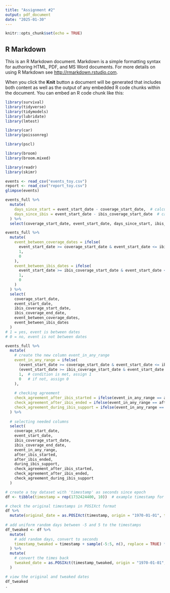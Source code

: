```yaml
---
title: "Assignment #2"
output: pdf_document
date: "2025-01-30"
---
```


```r
knitr::opts_chunk$set(echo = TRUE)
```

## R Markdown

This is an R Markdown document. Markdown is a simple formatting syntax for authoring HTML, PDF, and MS Word documents. For more details on using R Markdown see <http://rmarkdown.rstudio.com>.

When you click the **Knit** button a document will be generated that includes both content as well as the output of any embedded R code chunks within the document. You can embed an R code chunk like this:

```r
library(survival)
library(tidyverse)
library(tidymodels)
library(lubridate)
library(lmtest)

library(car)
library(poissonreg)

library(pscl)

library(broom)
library(broom.mixed)

library(readr)
library(skimr)
```

```r
events <- read_csv("events_toy.csv")
report <- read_csv("report_toy.csv")
glimpse(events)
```

```r
events_full %>% 
  mutate(
    days_since_start = event_start_date - coverage_start_date,  # calculate days since coverage start
    days_since_ibis = event_start_date - ibis_coverage_start_date  # calculate days since ibis coverage start
  ) %>%
  select(coverage_start_date, event_start_date, days_since_start, ibis_coverage_start_date, days_since_ibis)

```

```r
events_full %>%
  mutate(
    event_between_coverage_dates = ifelse(
      event_start_date >= coverage_start_date & event_start_date <= ibis_coverage_start_date, 
      1, 
      0
    ),
    event_between_ibis_dates = ifelse(
      event_start_date >= ibis_coverage_start_date & event_start_date <= ibis_coverage_end_date, 
      1, 
      0
    )
  ) %>%
  select(
    coverage_start_date, 
    event_start_date, 
    ibis_coverage_start_date, 
    ibis_coverage_end_date, 
    event_between_coverage_dates, 
    event_between_ibis_dates
  )
# 1 = yes, event is between dates
# 0 = no, event is not between dates
```

```r
events_full %>%
  mutate(
    # create the new column event_in_any_range
    event_in_any_range = ifelse(
      (event_start_date >= coverage_start_date & event_start_date <= ibis_coverage_start_date) |
      (event_start_date >= ibis_coverage_start_date & event_start_date <= ibis_coverage_end_date),
      1,  # condition is met, assign 1
      0   # if not, assign 0
    ),
    
    # checking agreement
    check_agreement_after_ibis_started = ifelse(event_in_any_range == after_ibis_started, 1, 0),
    check_agreement_after_ibis_ended = ifelse(event_in_any_range == after_ibis_ended, 1, 0),
    check_agreement_during_ibis_support = ifelse(event_in_any_range == during_ibis_support, 1, 0)
  ) %>%
  
  # selecting needed columns
  select(
    coverage_start_date, 
    event_start_date, 
    ibis_coverage_start_date, 
    ibis_coverage_end_date, 
    event_in_any_range, 
    after_ibis_started, 
    after_ibis_ended, 
    during_ibis_support,
    check_agreement_after_ibis_started, 
    check_agreement_after_ibis_ended,
    check_agreement_during_ibis_support
  )


```

```r
# create a toy dataset with 'timestamp' as seconds since epoch
df <- tibble(timestamp = rep(1732424400, 10))  # example timestamp for 2025-01-01 00:00:00 UTC

# check the original timestamps in POSIXct format
df %>% 
  mutate(original_date = as.POSIXct(timestamp, origin = "1970-01-01", tz = "UTC"))
  
# add uniform random days between -5 and 5 to the timestamps
df_tweaked <- df %>%
  mutate(
    # add random days, convert to seconds
    timestamp_tweaked = timestamp + sample(-5:5, n(), replace = TRUE) * 86400
  ) %>%
  mutate(
    # convert the times back
    tweaked_date = as.POSIXct(timestamp_tweaked, origin = "1970-01-01", tz = "UTC")
  )

# view the original and tweaked dates
df_tweaked
.
```
